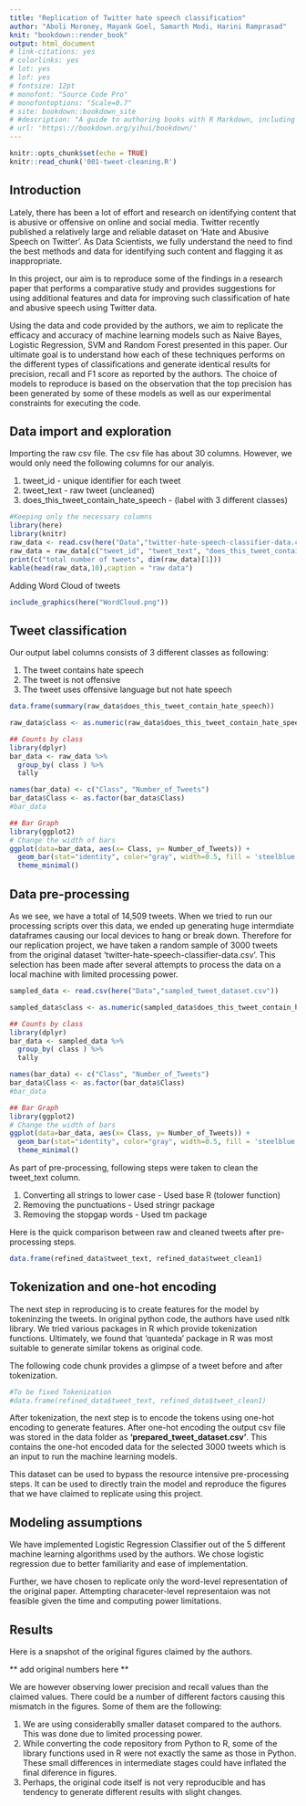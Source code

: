 ```yaml
---
title: "Replication of Twitter hate speech classification"
author: "Aboli Moroney, Mayank Goel, Samarth Modi, Harini Ramprasad"
knit: "bookdown::render_book"
output: html_document
# link-citations: yes
# colorlinks: yes
# lot: yes
# lof: yes
# fontsize: 12pt
# monofont: "Source Code Pro"
# monofontoptions: "Scale=0.7"
# site: bookdown::bookdown_site
# #description: "A guide to authoring books with R Markdown, including how to generate figures and tables, and insert "
# url: 'https\://bookdown.org/yihui/bookdown/'
---
```



```r
knitr::opts_chunk$set(echo = TRUE)
knitr::read_chunk('001-tweet-cleaning.R')
```

## Introduction

Lately, there has been a lot of effort and research on identifying content that is abusive or offensive on online and social media. Twitter recently published a relatively large and reliable dataset on ‘Hate and Abusive Speech on Twitter’. As Data Scientists, we fully understand the need to find the best methods and data for identifying such content and flagging it as inappropriate.
 
In this project, our aim is to reproduce some of the findings in a research paper that performs a comparative study and provides suggestions for using additional features and data for improving such classification of hate and abusive speech using Twitter data.

Using the data and code provided by the authors, we aim to replicate the efficacy and accuracy of machine learning models such as Naive Bayes, Logistic Regression, SVM and Random Forest presented in this paper. Our ultimate goal is to understand how each of these techniques performs on the different types of classifications and generate identical results for precision, recall and F1 score as reported by the authors. The choice of models to reproduce is based on the observation that the top precision has been generated by some of these models as well as our experimental constraints for executing the code.


## Data import and exploration

Importing the raw csv file. The csv file has about 30 columns. However, we would only need the following columns for our analyis.

1. tweet_id - unique identifier for each tweet 
2. tweet_text - raw tweet (uncleaned)
3. does_this_tweet_contain_hate_speech - (label with 3 different classes)


```r
#Keeping only the necessary columns
library(here)
library(knitr)
raw_data <- read.csv(here("Data","twitter-hate-speech-classifier-data.csv"))
raw_data = raw_data[c("tweet_id", "tweet_text", "does_this_tweet_contain_hate_speech")]
print(c("total number of tweets", dim(raw_data)[1]))
kable(head(raw_data,10),caption = "raw data")
```


Adding Word Cloud of tweets 

```r
include_graphics(here("WordCloud.png"))
```




## Tweet classification

Our output label columns consists of 3 different classes as following:

1. The tweet contains hate speech 
2. The tweet is not offensive
3. The tweet uses offensive language but not hate speech	

```r
data.frame(summary(raw_data$does_this_tweet_contain_hate_speech))

raw_data$class <- as.numeric(raw_data$does_this_tweet_contain_hate_speech)

## Counts by class
library(dplyr)
bar_data <- raw_data %>%
  group_by( class ) %>%
  tally

names(bar_data) <- c("Class", "Number_of_Tweets")
bar_data$Class <- as.factor(bar_data$Class)
#bar_data

## Bar Graph
library(ggplot2)
# Change the width of bars
ggplot(data=bar_data, aes(x= Class, y= Number_of_Tweets)) +
  geom_bar(stat="identity", color="gray", width=0.5, fill = 'steelblue') + 
  theme_minimal() 
```



## Data pre-processing

As we see, we have a total of 14,509 tweets. When we tried to run our processing scripts over this data, we ended up generating huge intermdiate dataframes causing our local devices to hang or break down. Therefore for our replication project, we have taken a random sample of 3000 tweets from the original dataset 'twitter-hate-speech-classifier-data.csv'. This selection has been made after several attempts to process the data on a local machine with limited processing power.

```r

sampled_data <- read.csv(here("Data","sampled_tweet_dataset.csv"))

sampled_data$class <- as.numeric(sampled_data$does_this_tweet_contain_hate_speech)

## Counts by class
library(dplyr)
bar_data <- sampled_data %>%
  group_by( class ) %>%
  tally

names(bar_data) <- c("Class", "Number_of_Tweets")
bar_data$Class <- as.factor(bar_data$Class)
#bar_data

## Bar Graph
library(ggplot2)
# Change the width of bars
ggplot(data=bar_data, aes(x= Class, y= Number_of_Tweets)) +
  geom_bar(stat="identity", color="gray", width=0.5, fill = 'steelblue') + 
  theme_minimal() 
```



As part of pre-processing, following steps were taken to clean the tweet_text column.

1. Converting all strings to lower case - Used base R (tolower function)
2. Removing the punctuations - Used stringr package 
3. Removing the stopgap words - Used tm package

Here is the quick comparison between raw and cleaned tweets after pre-processing steps.

```r
data.frame(refined_data$tweet_text, refined_data$tweet_clean1)
```

## Tokenization and one-hot encoding

The next step in reproducing is to create features for the model by tokeninzing the tweets. In original python code, the authors have used nltk library. We tried various packages in R which provide tokenization functions. Ultimately, we found that 'quanteda' package in R was most suitable to generate similar tokens as original code. 

The following code chunk provides a glimpse of a tweet before and after tokenization.

```r

#To be fixed Tokenization
#data.frame(refined_data$tweet_text, refined_data$tweet_clean1)

```

After tokenization, the next step is to encode the tokens using one-hot encoding to generate features. After one-hot encoding the output csv file was stored in the data folder as **'prepared_tweet_dataset.csv'**. This contains the one-hot encoded data for the selected 3000 tweets which is an input to run the machine learning models.

This dataset can be used to bypass the resource intensive pre-processing steps. It can be used to directly train the model and reproduce the figures that we have claimed to replicate using this project.


## Modeling assumptions

We have implemented Logistic Regression Classifier out of the 5 different machine learning algorithms used by the authors. We chose logistic regression due to better familiarity and ease of implementation.

Further, we have chosen to replicate only the word-level representation of the original paper. Attempting characeter-level representaion was not feasible given the time and computing power limitations.

## Results

Here is a snapshot of the original figures claimed by the authors.

** add original numbers here **

We are however observing lower precision and recall values than the claimed values. There could be a number of different factors causing this mismatch in the figures. Some of them are the following:

1. We are using considerablly smaller dataset compared to the authors. This was done due to limited processing power.
2. While converting the code repository from Python to R, some of the library functions used in R were not exactly the same as those in Python. These small differences in intermediate stages could have inflated the final diference in figures.
3. Perhaps, the original code itself is not very reproducible and has tendency to generate different results with slight changes.



